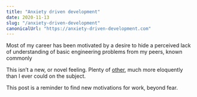 ```yaml
---
title: "Anxiety driven development"
date: 2020-11-13
slug: "/anxiety-driven-development"
canonicalUrl: "https://anxiety-driven-development.com"
---
```


Most of my career has been motivated by a desire to hide a perceived lack of understanding of basic engineering problems from my peers, known commonly

This isn’t a new, or novel feeling. Plenty of [other](https://news.ycombinator.com/item?id=2668906), much more eloquently than I ever could on the subject.

This post is a reminder to find new motivations for work, beyond fear.


